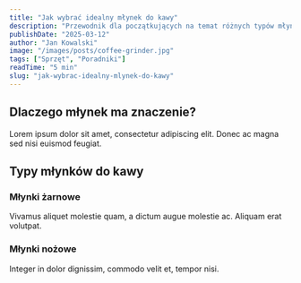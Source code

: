 ```yaml
---
title: "Jak wybrać idealny młynek do kawy"
description: "Przewodnik dla początkujących na temat różnych typów młynków do kawy oraz jak wybrać ten najlepszy dla siebie."
publishDate: "2025-03-12"
author: "Jan Kowalski"
image: "/images/posts/coffee-grinder.jpg"
tags: ["Sprzęt", "Poradniki"]
readTime: "5 min"
slug: "jak-wybrac-idealny-mlynek-do-kawy"
---
```


## Dlaczego młynek ma znaczenie?

Lorem ipsum dolor sit amet, consectetur adipiscing elit. Donec ac magna sed nisi euismod feugiat.

## Typy młynków do kawy

### Młynki żarnowe

Vivamus aliquet molestie quam, a dictum augue molestie ac. Aliquam erat volutpat.

### Młynki nożowe

Integer in dolor dignissim, commodo velit et, tempor nisi.